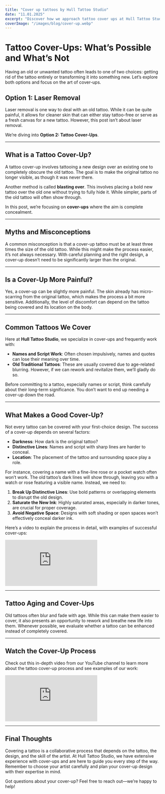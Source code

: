 ```yaml
---
title: "Cover up tattoos by Hull Tattoo Studio"
date: "11.01.2025"
excerpt: "Discover how we approach tattoo cover ups at Hull Tattoo Studio."
coverImage: "/images/blog/cover-up.webp"
---
```


# Tattoo Cover-Ups: What’s Possible and What’s Not

Having an old or unwanted tattoo often leads to one of two choices: getting rid of the tattoo entirely or transforming it into something new. Let’s explore both options and focus on the art of cover-ups.

## **Option 1: Laser Removal**

Laser removal is one way to deal with an old tattoo. While it can be quite painful, it allows for cleaner skin that can either stay tattoo-free or serve as a fresh canvas for a new tattoo. However, this post isn’t about laser removal. 

We’re diving into **Option 2: Tattoo Cover-Ups**.

---

## **What is a Tattoo Cover-Up?**

A tattoo cover-up involves tattooing a new design over an existing one to completely obscure the old tattoo. The goal is to make the original tattoo no longer visible, as though it was never there.

Another method is called **blasting over**. This involves placing a bold new tattoo over the old one without trying to fully hide it. While simpler, parts of the old tattoo will often show through. 

In this post, we’re focusing on **cover-ups** where the aim is complete concealment.

---

## **Myths and Misconceptions**

A common misconception is that a cover-up tattoo must be at least three times the size of the old tattoo. While this might make the process easier, it’s not always necessary. With careful planning and the right design, a cover-up doesn’t need to be significantly larger than the original.

---

## **Is a Cover-Up More Painful?**

Yes, a cover-up can be slightly more painful. The skin already has micro-scarring from the original tattoo, which makes the process a bit more sensitive. Additionally, the level of discomfort can depend on the tattoo being covered and its location on the body.

---

## **Common Tattoos We Cover**

Here at **Hull Tattoo Studio**, we specialize in cover-ups and frequently work with:

- **Names and Script Work**: Often chosen impulsively, names and quotes can lose their meaning over time.
- **Old Traditional Tattoos**: These are usually covered due to age-related blurring. However, if we can rework and revitalize them, we’ll gladly do so.

Before committing to a tattoo, especially names or script, think carefully about their long-term significance. You don’t want to end up needing a cover-up down the road.

---

## **What Makes a Good Cover-Up?**

Not every tattoo can be covered with your first-choice design. The success of a cover-up depends on several factors:

- **Darkness**: How dark is the original tattoo?
- **Distinctive Lines**: Names and script with sharp lines are harder to conceal.
- **Location**: The placement of the tattoo and surrounding space play a role.

For instance, covering a name with a fine-line rose or a pocket watch often won’t work. The old tattoo’s dark lines will show through, leaving you with a watch or rose featuring a visible name. Instead, we need to:

1. **Break Up Distinctive Lines**: Use bold patterns or overlapping elements to disrupt the old design.
2. **Saturate the New Ink**: Highly saturated areas, especially in darker tones, are crucial for proper coverage.
3. **Avoid Negative Space**: Designs with soft shading or open spaces won’t effectively conceal darker ink.

Here’s a video to explain the process in detail, with examples of successful cover-ups:

<div className="responsive-video">
  <iframe
    src="https://www.youtube.com/embed/g6v1iollpDw"
    title="What Makes a Good Tattoo Cover-Up"
    frameBorder="0"
    allow="accelerometer; autoplay; clipboard-write; encrypted-media; gyroscope; picture-in-picture"
    allowFullScreen
  ></iframe>
</div>

---

## **Tattoo Aging and Cover-Ups**

Old tattoos often blur and fade with age. While this can make them easier to cover, it also presents an opportunity to rework and breathe new life into them. Whenever possible, we evaluate whether a tattoo can be enhanced instead of completely covered.

---

## **Watch the Cover-Up Process**

Check out this in-depth video from our YouTube channel to learn more about the tattoo cover-up process and see examples of our work:

<div className="responsive-video">
  <iframe
    src="https://www.youtube.com/embed/a0ggH6PXfQw"
    title="Tattoo Cover-Up Process at Hull Tattoo Studio"
    frameBorder="0"
    allow="accelerometer; autoplay; clipboard-write; encrypted-media; gyroscope; picture-in-picture"
    allowFullScreen
  ></iframe>
</div>


---

## **Final Thoughts**

Covering a tattoo is a collaborative process that depends on the tattoo, the design, and the skill of the artist. At Hull Tattoo Studio, we have extensive experience with cover-ups and are here to guide you every step of the way. Remember to choose your artist carefully and plan your cover-up design with their expertise in mind.

Got questions about your cover-up? Feel free to reach out—we’re happy to help!
